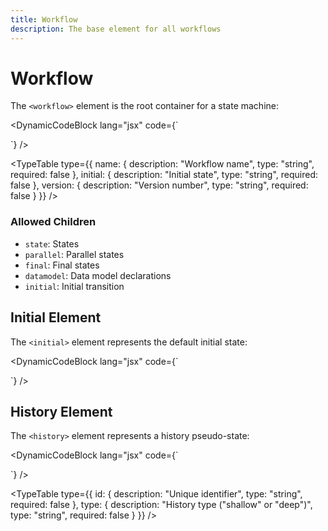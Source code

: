```yaml
---
title: Workflow
description: The base element for all workflows
---
```



# Workflow

The `<workflow>` element is the root container for a state machine:

<DynamicCodeBlock lang="jsx" code={`<workflow name="myWorkflow" initial="start" version="1.0">
  <state id="start">
    <transition target="processing" />
  </state>
  
  <state id="processing">
    <transition target="final" />
  </state>
  
  <final id="final" />
</workflow>`} />

<TypeTable type={{
    name: {
      description: "Workflow name",
      type: "string",
      required: false
    },
    initial: {
      description: "Initial state",
      type: "string",
      required: false
    },
    version: {
      description: "Version number",
      type: "string",
      required: false
    }
  }} />

### Allowed Children

- `state`: States
- `parallel`: Parallel states
- `final`: Final states
- `datamodel`: Data model declarations
- `initial`: Initial transition

## Initial Element

The `<initial>` element represents the default initial state:

<DynamicCodeBlock lang="jsx" code={`<workflow>
  <initial>
    <transition target="firstState" />
  </initial>
  
  <state id="firstState">
    <!-- ... -->
  </state>
</workflow>`} />

## History Element

The `<history>` element represents a history pseudo-state:

<DynamicCodeBlock lang="jsx" code={`<state id="parent">
  <history id="hist" type="deep">
    <transition target="default" />
  </history>
  
  <state id="s1" />
  <state id="s2" />
  <state id="default" />
</state>`} />

<TypeTable type={{
    id: {
      description: "Unique identifier",
      type: "string",
      required: false
    },
    type: {
      description: "History type (\"shallow\" or \"deep\")",
      type: "string",
      required: false
    }
  }} />
